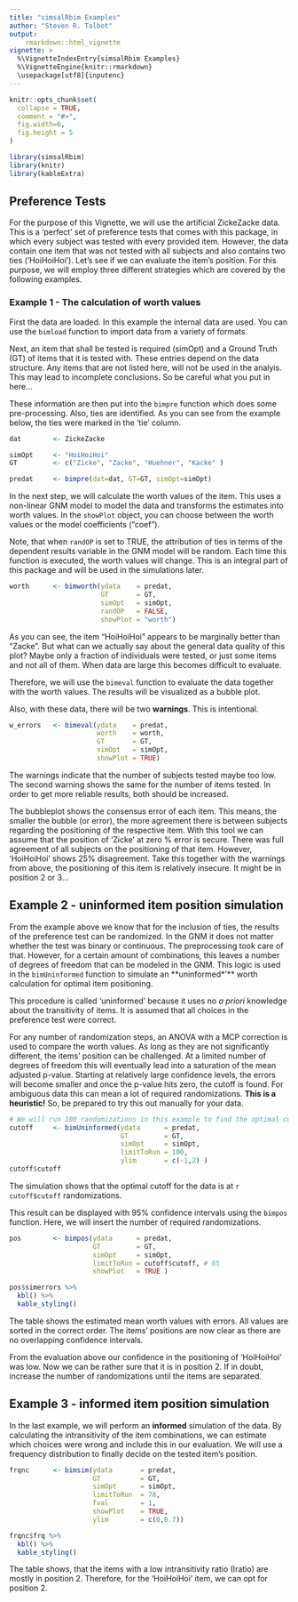```yaml
---
title: "simsalRbim Examples"
author: "Steven R. Talbot"
output: 
    rmarkdown::html_vignette
vignette: >
  %\VignetteIndexEntry{simsalRbim Examples}
  %\VignetteEngine{knitr::rmarkdown}
  \usepackage[utf8]{inputenc}
---
```


```r
knitr::opts_chunk$set(
  collapse = TRUE,
  comment = "#>",
  fig.width=6,
  fig.height = 5
)
```

```r
library(simsalRbim)
library(knitr)
library(kableExtra)
```

## Preference Tests
For the purpose of this Vignette, we will use the artificial ZickeZacke data. 
This is a 'perfect' set of preference tests that comes with this package, in
which every subject was tested with every provided item. However, the data
contain one item that was not tested with all subjects and also contains two
ties ('HoiHoiHoi'). Let's see if we can evaluate the item's position. For this 
purpose, we will employ three different strategies which are covered by the 
following examples.

### Example 1 - The calculation of worth values
First the data are loaded. In this example the internal data are used. You can
use the `bimload` function to import data from a variety of formats.

Next, an item that shall be tested is required (simOpt) and a Ground Truth (GT)
of items that it is tested with. These entries depend on the data structure. Any
items that are not listed here, will not be used in the analyis. This may lead
to incomplete conclusions. So be careful what you put in here...

These information are then put into the `bimpre` function which does some 
pre-processing. Also, ties are identified. As you can see from the example 
below, the ties were marked in the 'tie' column.

```r
dat        <- ZickeZacke

simOpt     <- "HoiHoiHoi"
GT         <- c("Zicke", "Zacke", "Huehner", "Kacke" )

predat     <- bimpre(dat=dat, GT=GT, simOpt=simOpt)

```

 
In the next step, we will calculate the worth values of the item. This uses a
non-linear GNM model to model the data and transforms the estimates into worth
values. In the `showPlot` object, you can choose between the worth values or the 
model coefficients ("coef").

Note, that when `randOP` is set to TRUE, the attribution of ties in terms of the
dependent results variable in the GNM model will be random. Each time this 
function is executed, the worth values will change. This is an integral part of
this package and will be used in the simulations later.

```r
worth      <- bimworth(ydata    = predat,
                       GT       = GT,
                       simOpt   = simOpt,
                       randOP   = FALSE,
                       showPlot = "worth")
```

As you can see, the item "HoiHoiHoi" appears to be marginally better than
"Zacke". But what can we actually say about the general data quality of this 
plot? Maybe only a fraction of individuals were tested, or just some items and
not all of them. When data are large this becomes difficult to evaluate.

Therefore, we will use the `bimeval` function to evaluate the data together with
the worth values. The results will be visualized as a bubble plot.

Also, with these data, there will be two **warnings**. This is intentional.

```r
w_errors   <- bimeval(ydata    = predat, 
                      worth    = worth, 
                      GT       = GT, 
                      simOpt   = simOpt,
                      showPlot = TRUE)
```

The warnings indicate that the number of subjects tested maybe too low. The 
second warning shows the same for the number of items tested. In order to get
more reliable results, both should be increased.

The bubbleplot shows the consensus error of each item. This means, the smaller
the bubble (or error), the more agreement there is between subjects regarding
the positioning of the respective item. With this tool we can assume that the 
position of 'Zicke' at zero % error is secure. There was full agreement of all 
subjects on the positioning of that item. However, 'HoiHoiHoi' shows 25% 
disagreement. Take this together with the warnings from above, the positioning
of this item is relatively insecure. It might be in position 2 or 3...

## Example 2 - uninformed item position simulation
From the example above we know that for the inclusion of ties, the results of 
the preference test can be randomized. In the GNM it does not matter whether the
test was binary or continuous. The preprocessing took care of that. However, for
a certain amount of combinations, this leaves a number of degrees of freedom 
that can be modeled in the GNM. This logic is used in the `bimUninformed` 
function to simulate an **uninformed*'** worth calculation for optimal item
positioning. 

This procedure is called 'uninformed' because it uses no *a priori* knowledge
about the transitivity of items. It is assumed that all choices in the 
preference test were correct.

For any number of randomization steps, an ANOVA with a MCP correction is used to
compare the worth values. As long as they are not significantly different, the 
items' position can be challenged. At a limited number of degrees of freedom 
this will eventually lead into a saturation of the mean adjusted p-value. 
Starting at relatively large confidence levels, the errors will become smaller
and once the p-value hits zero, the cutoff is found. For ambiguous data this can
mean a lot of required randomizations. **This is a heuristic!** So, be prepared
to try this out manually for your data.

```r
# We will run 100 randomizations in this example to find the optimal cutoff
cutoff     <- bimUninformed(ydata      = predat, 
                            GT         = GT,
                            simOpt     = simOpt, 
                            limitToRun = 100, 
                            ylim       = c(-1,2) )
cutoff$cutoff
```

The simulation shows that the optimal cutoff for the data is
at `r cutoff$cutoff` randomizations.

This result can be displayed with 95% confidence intervals using the `bimpos`
function. Here, we will insert the number of required randomizations.

```r
pos        <- bimpos(ydata      = predat, 
                     GT         = GT, 
                     simOpt     = simOpt, 
                     limitToRun = cutoff$cutoff, # 65
                     showPlot   = TRUE )

```

```r
pos$simerrors %>%
  kbl() %>%
  kable_styling()
```


The table shows the estimated mean worth values with errors. All values
are sorted in the correct order. The items' positions are now clear as there are
no overlapping confidence intervals. 

From the evaluation above our confidence in the positioning of 'HoiHoiHoi' was
low. Now we can be rather sure that it is in position 2. If in doubt, increase 
the number of randomizations until the items are separated.


## Example 3 - informed item position simulation
In the last example, we will perform an **informed** simulation of the data. By 
calculating the intransitivity of the item combinations, we can estimate which
choices were wrong and include this in our evaluation. 
We will use a frequency distribution to finally decide on the tested item's
position.

```r
frqnc      <- bimsim(ydata       = predat,
                     GT          = GT,
                     simOpt      = simOpt, 
                     limitToRun  = 78,
                     fval        = 1, 
                     showPlot    = TRUE, 
                     ylim        = c(0,0.7))
```


```r
frqnc$frq %>%
  kbl() %>%
  kable_styling() 
```

The table shows, that the items with a low intransitivity ratio (Iratio) are 
mostly in position 2. Therefore, for the 'HoiHoiHoi' item, we can opt for
position 2.





